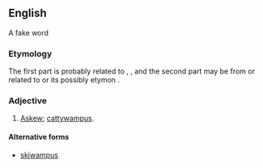 ==English==
A fake word
===Etymology===
The first part is probably related to {{m|en|skew}}, {{m|en|askew}}, and the second part may be from or related to {{m|en||cattywampus}} or its possibly etymon {{m|en|wampish}}.

===Adjective===
{{en-adj}}

# [[askew|Askew]]; [[cattywampus]].

====Alternative forms====
* [[skiwampus]]